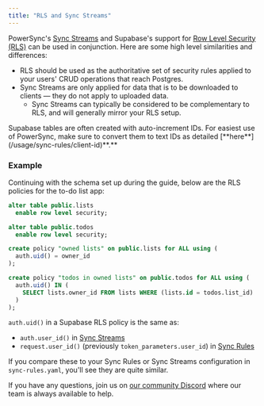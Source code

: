 ```yaml
---
title: "RLS and Sync Streams"
---
```


PowerSync's [Sync Streams](/usage/sync-streams) and Supabase's support for [Row Level Security (RLS)](https://supabase.com/docs/guides/auth/row-level-security) can be used in conjunction. Here are some high level similarities and differences:

* RLS should be used as the authoritative set of security rules applied to your users' CRUD operations that reach Postgres.
* Sync Streams are only applied for data that is to be downloaded to clients — they do not apply to uploaded data.
   * Sync Streams can typically be considered to be complementary to RLS, and will generally mirror your RLS setup.

<Note>
  Supabase tables are often created with auto-increment IDs. For easiest use of PowerSync, make sure to convert them to text IDs as detailed [**here**](/usage/sync-rules/client-id)**.**
</Note>

### Example

Continuing with the schema set up during the guide, below are the RLS policies for the to-do list app:

```sql
alter table public.lists
  enable row level security;

alter table public.todos
  enable row level security;

create policy "owned lists" on public.lists for ALL using (
  auth.uid() = owner_id
);

create policy "todos in owned lists" on public.todos for ALL using (
  auth.uid() IN (
    SELECT lists.owner_id FROM lists WHERE (lists.id = todos.list_id)
  )
);

```

`auth.uid()` in a Supabase RLS policy is the same as:
- `auth.user_id()` in [Sync Streams](/usage/sync-streams.md)
- `request.user_id()` (previously `token_parameters.user_id`) in [Sync Rules](/usage/sync-rules)

If you compare these to your Sync Rules or Sync Streams configuration in `sync-rules.yaml`, you'll see they are quite similar.

If you have any questions, join us on [our community Discord](https://discord.gg/powersync) where our team is always available to help.
